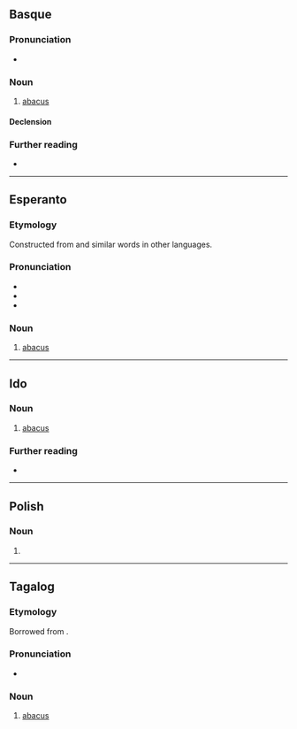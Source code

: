 {{also|ABAKO}}
==Basque==

===Pronunciation===
* {{IPA|eu|/aˈba.ko/}}

===Noun===
{{eu-noun}}

# [[abacus]]

====Declension====
{{eu-decl-inanim noun|av=1|kv=1}}

===Further reading===
* {{R:EH}}

----

==Esperanto==

===Etymology===
Constructed from {{etyl|la|eo}} {{m|la|abacus||counting board}} and similar words in other languages.

===Pronunciation===
* {{IPA|eo|/aˈbako/}}
* {{audio|eo|LL-Q143 (epo)-Lepticed7-abako.wav|Audio}}
* {{hyphenation|eo|a|bak|o}}

===Noun===
{{eo-head}}

# {{lb|eo|mathematics}} [[abacus]]

----

==Ido==

===Noun===
{{io-noun|abak}}

# [[abacus]]

===Further reading===
* {{R:Dyer 1924|abak-o*}}

----

==Polish==

===Noun===
{{head|pl|noun form}}

# {{inflection of|pl|abaka||voc|s}}

----

==Tagalog==

===Etymology===
Borrowed from {{bor|tl|es|ábaco||abacus}}.

===Pronunciation===
* {{IPA|tl|/a.ba.ˈko/}}

===Noun===
{{tl-noun|abakó}}

# [[abacus]]
#: {{syn|tl|abakus}}